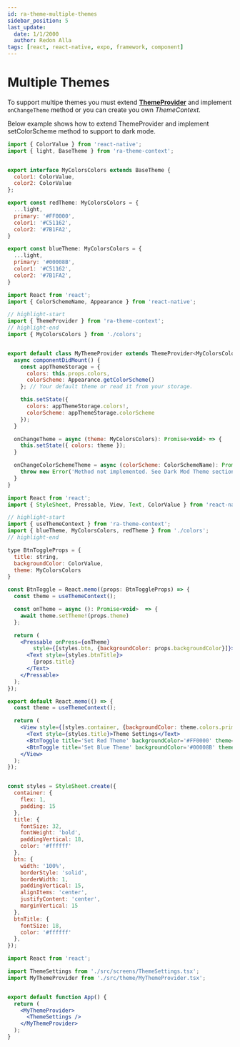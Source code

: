 ```yaml
---
id: ra-theme-multiple-themes
sidebar_position: 5
last_update:
  date: 1/1/2000
  author: Redon Alla
tags: [react, react-native, expo, framework, component]
---
```


# Multiple Themes

To support multipe themes you must extend **[ThemeProvider](/docs/getting-gtarted/setup-ra-theme-provider#using-themeprovider)** and implement `onChangeTheme` method or you can create you own *ThemeContext*.

Below example shows how to extend ThemeProvider and implement setColorScheme method to support to dark mode.


<Tabs>
<TabItem value="colors-file" label="colors">

```jsx title="/src/theme/colors.ts" showLineNumbers
import { ColorValue } from 'react-native';
import { light, BaseTheme } from 'ra-theme-context';


export interface MyColorsColors extends BaseTheme {
  color1: ColorValue,
  color2: ColorValue
};

export const redTheme: MyColorsColors = {
  ...light,
  primary: '#FF0000',
  color1: '#C51162',
  color2: '#7B1FA2',
}

export const blueTheme: MyColorsColors = {
  ...light,
  primary: '#00008B',
  color1: '#C51162',
  color2: '#7B1FA2',
}
```

</TabItem>
<TabItem value="themprovider-file" label="MyThemeProvider">

```jsx title="/src/theme/MyThemeProvider.tsx" showLineNumbers
import React from 'react';
import { ColorSchemeName, Appearance } from 'react-native';

// highlight-start
import { ThemeProvider } from 'ra-theme-context';
// highlight-end
import { MyColorsColors } from './colors';


export default class MyThemeProvider extends ThemeProvider<MyColorsColors> {
  async componentDidMount() {
    const appThemeStorage = {
      colors: this.props.colors,
      colorScheme: Appearance.getColorScheme()
    }; // Your default theme or read it from your storage.

    this.setState({
      colors: appThemeStorage.colors!,
      colorScheme: appThemeStorage.colorScheme
    });
  }

  onChangeTheme = async (theme: MyColorsColors): Promise<void> => {
    this.setState({ colors: theme });
  }

  onChangeColorSchemeTheme = async (colorScheme: ColorSchemeName): Promise<void> => {
    throw new Error('Method not implemented. See Dark Mod Theme section');
  }
}
```
</TabItem>

<TabItem value="theme-settings-file" label="ThemeSettings">

```jsx title="/src/screens/ThemeSettings.tsx" showLineNumbers
import React from 'react';
import { StyleSheet, Pressable, View, Text, ColorValue } from 'react-native';

// highlight-start
import { useThemeContext } from 'ra-theme-context';
import { blueTheme, MyColorsColors, redTheme } from './colors';
// highlight-end

type BtnToggleProps = {
  title: string,
  backgroundColor: ColorValue,
  theme: MyColorsColors
}

const BtnToggle = React.memo((props: BtnToggleProps) => {
  const theme = useThemeContext();

  const onTheme = async (): Promise<void>  => {
    await theme.setTheme!(props.theme)
  };

  return (
    <Pressable onPress={onTheme}
        style={[styles.btn, {backgroundColor: props.backgroundColor}]}>
      <Text style={styles.btnTitle}>
        {props.title}
      </Text>
    </Pressable>
  );
});

export default React.memo(() => {
  const theme = useThemeContext();

  return (
    <View style={[styles.container, {backgroundColor: theme.colors.primary}]}>
      <Text style={styles.title}>Theme Settings</Text>
      <BtnToggle title='Set Red Theme' backgroundColor='#FF0000' theme={redTheme} />
      <BtnToggle title='Set Blue Theme' backgroundColor='#00008B' theme={blueTheme} />
    </View>
  );
});


const styles = StyleSheet.create({
  container: {
    flex: 1,
    padding: 15
  },
  title: {
    fontSize: 32,
    fontWeight: 'bold',
    paddingVertical: 18,
    color: '#ffffff'
  },
  btn: {
    width: '100%',
    borderStyle: 'solid',
    borderWidth: 1,
    paddingVertical: 15,
    alignItems: 'center',
    justifyContent: 'center',
    marginVertical: 15
  },
  btnTitle: {
    fontSize: 18,
    color: '#ffffff'
  },
});
```

</TabItem>

<TabItem value="app-file" label="App">

```jsx title="/App.ts" showLineNumbers
import React from 'react';

import ThemeSettings from './src/screens/ThemeSettings.tsx';
import MyThemeProvider from './src/theme/MyThemeProvider.tsx';


export default function App() {
  return (
    <MyThemeProvider>
      <ThemeSettings />
    </MyThemeProvider>
  );
}
```

</TabItem>
</Tabs>